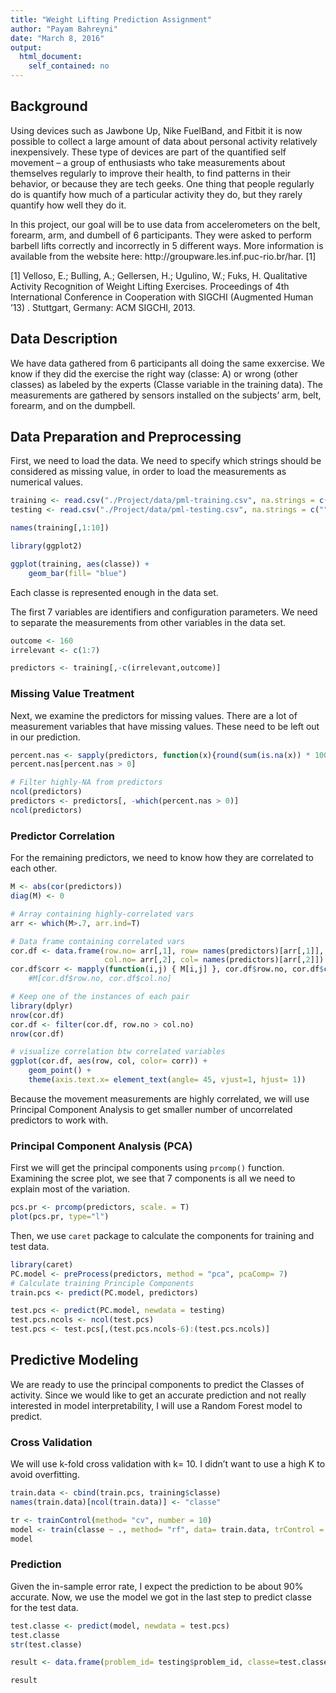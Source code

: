 ```yaml
---
title: "Weight Lifting Prediction Assignment"
author: "Payam Bahreyni"
date: "March 8, 2016"
output: 
  html_document: 
    self_contained: no
---
```


## Background

Using devices such as Jawbone Up, Nike FuelBand, and Fitbit it is now possible to collect a large amount of data about personal activity relatively inexpensively. These type of devices are part of the quantified self movement – a group of enthusiasts who take measurements about themselves regularly to improve their health, to find patterns in their behavior, or because they are tech geeks. One thing that people regularly do is quantify how much of a particular activity they do, but they rarely quantify how well they do it. 

In this project, our goal will be to use data from accelerometers on the belt, forearm, arm, and dumbell of 6 participants. They were asked to perform barbell lifts correctly and incorrectly in 5 different ways. More information is available from the website here: http://groupware.les.inf.puc-rio.br/har. [1]

[1] Velloso, E.; Bulling, A.; Gellersen, H.; Ugulino, W.; Fuks, H. Qualitative Activity Recognition of Weight Lifting Exercises. Proceedings of 4th International Conference in Cooperation with SIGCHI (Augmented Human '13) . Stuttgart, Germany: ACM SIGCHI, 2013.

## Data Description

We have data gathered from 6 participants all doing the same exxercise. We know if they did the exercise the right way (classe: A) or wrong (other classes) as labeled by the experts (Classe variable in the training data). The measurements are gathered by sensors installed on the subjects' arm, belt, forearm, and on the dumpbell.

## Data Preparation and Preprocessing

First, we need to load the data. We need to specify which strings should be considered as missing value, in order to load the measurements as numerical values.

```r
training <- read.csv("./Project/data/pml-training.csv", na.strings = c("","#DIV/0!", "NA"))
testing <- read.csv("./Project/data/pml-testing.csv", na.strings = c("","#DIV/0!", "NA"))

names(training[,1:10])

library(ggplot2)

ggplot(training, aes(classe)) +
    geom_bar(fill= "blue")
```

Each classe is represented enough in the data set. 

The first 7 variables are identifiers and configuration parameters. We need to separate the measurements from other variables in the data set.

```r
outcome <- 160
irrelevant <- c(1:7)

predictors <- training[,-c(irrelevant,outcome)] 
```

### Missing Value Treatment

Next, we examine the predictors for missing values. There are a lot of measurement variables that have missing values. These need to be left out in our prediction.

```r
percent.nas <- sapply(predictors, function(x){round(sum(is.na(x)) * 100/length(x), 2)})
percent.nas[percent.nas > 0]

# Filter highly-NA from predictors
ncol(predictors)
predictors <- predictors[, -which(percent.nas > 0)]
ncol(predictors)
```

### Predictor Correlation

For the remaining predictors, we need to know how they are correlated to each other.

```r
M <- abs(cor(predictors))
diag(M) <- 0

# Array containing highly-correlated vars
arr <- which(M>.7, arr.ind=T)

# Data frame containing correlated vars
cor.df <- data.frame(row.no= arr[,1], row= names(predictors)[arr[,1]], 
                     col.no= arr[,2], col= names(predictors)[arr[,2]])
cor.df$corr <- mapply(function(i,j) { M[i,j] }, cor.df$row.no, cor.df$col.no)
    #M[cor.df$row.no, cor.df$col.no]

# Keep one of the instances of each pair
library(dplyr)
nrow(cor.df)
cor.df <- filter(cor.df, row.no > col.no)
nrow(cor.df)

# visualize correlation btw correlated variables                     
ggplot(cor.df, aes(row, col, color= corr)) +
    geom_point() +
    theme(axis.text.x= element_text(angle= 45, vjust=1, hjust= 1))
```

Because the movement measurements are highly correlated, we will use Principal Component Analysis to get smaller number of uncorrelated predictors to work with.

### Principal Component Analysis (PCA)

First we will get the principal components using `prcomp()` function. Examining the scree plot, we see that 7 components is all we need to explain most of the variation.

```r
pcs.pr <- prcomp(predictors, scale. = T)
plot(pcs.pr, type="l")
```

Then, we use `caret` package to calculate the components for training and test data.

```r
library(caret)
PC.model <- preProcess(predictors, method = "pca", pcaComp= 7)
# Calculate training Principle Components
train.pcs <- predict(PC.model, predictors)

test.pcs <- predict(PC.model, newdata = testing)
test.pcs.ncols <- ncol(test.pcs)
test.pcs <- test.pcs[,(test.pcs.ncols-6):(test.pcs.ncols)]
```

## Predictive Modeling

We are ready to use the principal components to predict the Classes of activity. Since we would like to get an accurate prediction and not really interested in model interpretability, I will use a Random Forest model to predict.

### Cross Validation

We will use k-fold cross validation with k= 10. I didn't want to use a high K to avoid overfitting.

```r
train.data <- cbind(train.pcs, training$classe)
names(train.data)[ncol(train.data)] <- "classe"

tr <- trainControl(method= "cv", number = 10)
model <- train(classe ~ ., method= "rf", data= train.data, trControl = tr)
model
```

### Prediction

Given the in-sample error rate, I expect the prediction to be about 90% accurate. Now, we use the model we got in the last step to predict classe for the test data.

```r
test.classe <- predict(model, newdata = test.pcs)
test.classe
str(test.classe)

result <- data.frame(problem_id= testing$problem_id, classe=test.classe)

result
```

